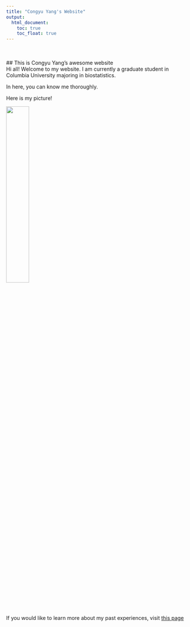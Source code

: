 ```yaml
---
title: "Congyu Yang's Website"
output: 
  html_document:
    toc: true
    toc_float: true
---
```

\
\
## This is Congyu Yang's awesome website
\
Hi all! Welcome to my website. I am currently a graduate student in Columbia University majoring in biostatistics. \

In here, you can know me thoroughly.\

Here is my picture!\

<img src = "IMG_3723.JPG" style = "width:35%">

If you would like to learn more about my past experiences, visit [this page](experience.html)


